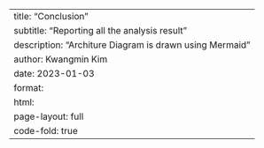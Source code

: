 ---
title: "Conclusion"
subtitle: "Reporting all the analysis result"
description: "Architure Diagram is drawn using Mermaid"
author: Kwangmin Kim
date: 2023-01-03
format: 
  html:
    page-layout: full
    code-fold: true
---